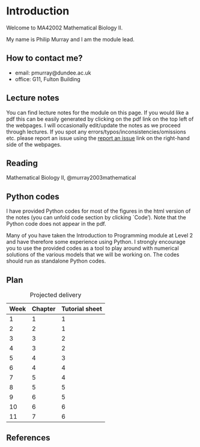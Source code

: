 # Introduction {.unnumbered}


Welcome to MA42002 Mathematical Biology II.

My name is Philip Murray and I am the module lead.

## How to contact me?

* email: pmurray@dundee.ac.uk
* office: G11, Fulton Building


## Lecture notes
You can find lecture notes for the module on this page. If you would like a pdf this can be easily generated by clicking on the pdf link on the top left of the webpages. I will occasionally edit/update the notes as we proceed through lectures. If you spot any errors/typos/inconsistencies/omissions etc. please report an issue using the [report an issue](https://github.com/dundeemath/MA42002/issues/new) link on the right-hand side of the webpages.

## Reading 
Mathematical Biology II, @murray2003mathematical


## Python codes

I have provided Python codes for most of the figures in the html version of the notes (you can unfold code section by clicking `Code'). Note that the Python code does not appear in the pdf.

 Many of you have taken the Introduction to Programming module at Level 2 and have therefore some experience using Python. I strongly encourage you to use the provided codes as a tool to play around with numerical solutions of the various models that we will be working on. The codes should run as standalone Python codes.

## Plan

| Week | Chapter | Tutorial sheet|
|-------|:---|-----|
| 1     | 1  |   1 |
| 2     | 2  |   1 |
| 3     | 3  |   2 |
| 4     | 3  |   2 |
| 5     | 4  |   3 |
| 6     | 4  |   4 |
| 7     | 5  |   4 |
| 8     | 5  |   5 |
| 9     | 6  |   5 |
| 10    | 6  |   6 |
| 11    | 7  |   6 |
: Projected delivery


## References